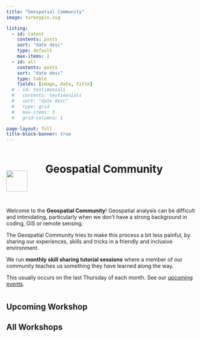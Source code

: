 ```yaml
---
title: "Geospatial Community"
image: turkeypin.svg

listing:
  - id: latest
    contents: posts
    sort: "date desc"
    type: default
    max-items: 1
  - id: all
    contents: posts
    sort: "date desc"
    type: table 
    fields: [image, date, title]
  # - id: testimonials
  #   contents: testimonials
  #   sort: "date desc"
  #   type: grid
  #   max-items: 3
  #   grid-columns: 1

page-layout: full
title-block-banner: true
---
```


```{=html}
<style>
#title-block-header{
display: none;
}
</style>

<!-- html code containing the turkey pin and page title -->

<div style="padding-bottom: 2em;">
  <div style="display: inline-block;width: 100px;">
    <img src="turkeypin.svg" style="width: 4em; vertical-align: -50px;" class="GeoCommunity Turkey Pin Logo">
  </div>

  <div style="display: inline-block;width: 70%;">
    <h1 class="title">Geospatial Community</h1>
  </div>
</div>
```
Welcome to the **Geospatial Community**! Geospatial analysis can be difficult and intimidating, particularly when we don't have a strong background in coding, GIS or remote sensing.

The Geospatial Community tries to make this process a bit less painful, by sharing our experiences, skills and tricks in a friendly and inclusive environment.

We run **monthly skill sharing tutorial sessions** where a member of our community teaches us something they have learned along the way.

This usually occurs on the last Thursday of each month. See our [upcoming events](/workshops.html).

## Upcoming Workshop {style="padding-top: 10px;"}

::: {#latest}
:::

<!-- ::: column-margin -->

<!-- ## Testimonials -->

<!-- ::: {#testimonials} -->

<!-- ::: -->

<!-- ::: -->

## All Workshops

::: {#all}
:::
